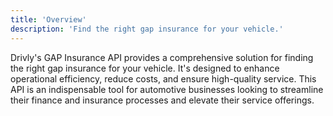 ```yaml
---
title: 'Overview'
description: 'Find the right gap insurance for your vehicle.'
---
```


<p class='font-medium'>
  Drivly's GAP Insurance API provides a comprehensive solution for finding the right gap insurance for your vehicle. It's designed to enhance operational efficiency, reduce costs, and ensure high-quality service. This API is an indispensable tool for automotive businesses looking to streamline their finance and insurance processes and elevate their service offerings.
</p>

